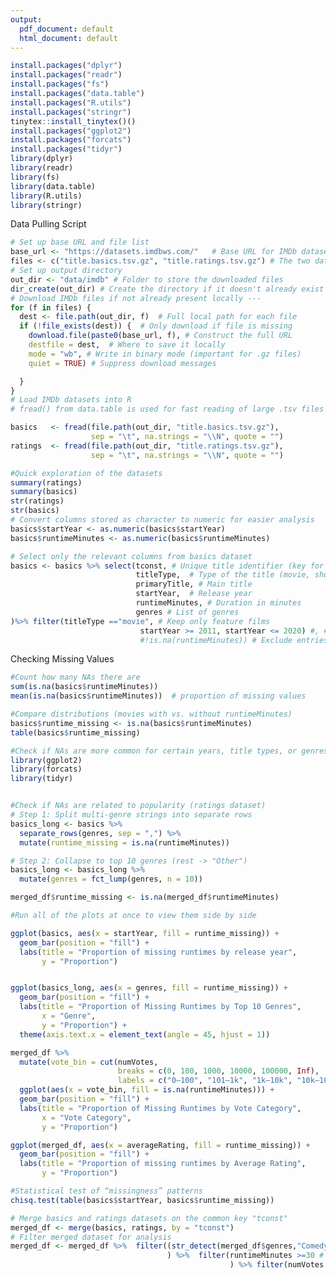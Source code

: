 ```yaml
---
output:
  pdf_document: default
  html_document: default
---
```

```r

install.packages("dplyr")
install.packages("readr")
install.packages("fs")
install.packages("data.table")
install.packages("R.utils")
install.packages("stringr")
tinytex::install_tinytex()()
install.packages("ggplot2")
install.packages("forcats")
install.packages("tidyr")
library(dplyr)
library(readr)
library(fs)
library(data.table)
library(R.utils)
library(stringr)

```

Data Pulling Script
```r
# Set up base URL and file list
base_url <- "https://datasets.imdbws.com/"   # Base URL for IMDb datasets
files <- c("title.basics.tsv.gz", "title.ratings.tsv.gz") # The two datasets we want to download
# Set up output directory 
out_dir <- "data/imdb" # Folder to store the downloaded files
dir_create(out_dir) # Create the directory if it doesn't already exist
# Download IMDb files if not already present locally ---
for (f in files) {
  dest <- file.path(out_dir, f)  # Full local path for each file
  if (!file_exists(dest)) {  # Only download if file is missing
    download.file(paste0(base_url, f), # Construct the full URL
    destfile = dest,  # Where to save it locally
    mode = "wb", # Write in binary mode (important for .gz files)
    quiet = TRUE) # Suppress download messages

  }
}
# Load IMDb datasets into R 
# fread() from data.table is used for fast reading of large .tsv files

basics   <- fread(file.path(out_dir, "title.basics.tsv.gz"),
                  sep = "\t", na.strings = "\\N", quote = "")
ratings  <- fread(file.path(out_dir, "title.ratings.tsv.gz"),
                  sep = "\t", na.strings = "\\N", quote = "")
```
```r
#Quick exploration of the datasets
summary(ratings)
summary(basics)
str(ratings)
str(basics)
# Convert columns stored as character to numeric for easier analysis
basics$startYear <- as.numeric(basics$startYear)
basics$runtimeMinutes <- as.numeric(basics$runtimeMinutes)
```


```r
# Select only the relevant columns from basics dataset
basics <- basics %>% select(tconst, # Unique title identifier (key for merging)
                            titleType,  # Type of the title (movie, short, tvSeries, etc.)
                            primaryTitle, # Main title
                            startYear,  # Release year
                            runtimeMinutes, # Duration in minutes
                            genres # List of genres
)%>% filter(titleType =="movie", # Keep only feature films
                             startYear >= 2011, startYear <= 2020) #, # Released from 2011 onwards up to 2020
                             #!is.na(runtimeMinutes)) # Exclude entries with missing runtime
```
Checking Missing Values
```r
#Count how many NAs there are
sum(is.na(basics$runtimeMinutes))
mean(is.na(basics$runtimeMinutes))  # proportion of missing values

#Compare distributions (movies with vs. without runtimeMinutes)
basics$runtime_missing <- is.na(basics$runtimeMinutes)
table(basics$runtime_missing)

#Check if NAs are more common for certain years, title types, or genres:
library(ggplot2)
library(forcats)
library(tidyr)


#Check if NAs are related to popularity (ratings dataset)
# Step 1: Split multi-genre strings into separate rows
basics_long <- basics %>%
  separate_rows(genres, sep = ",") %>%
  mutate(runtime_missing = is.na(runtimeMinutes))

# Step 2: Collapse to top 10 genres (rest -> "Other")
basics_long <- basics_long %>%
  mutate(genres = fct_lump(genres, n = 10))

merged_df$runtime_missing <- is.na(merged_df$runtimeMinutes)

#Run all of the plots at once to view them side by side

ggplot(basics, aes(x = startYear, fill = runtime_missing)) +
  geom_bar(position = "fill") +
  labs(title = "Proportion of missing runtimes by release year",
       y = "Proportion")


ggplot(basics_long, aes(x = genres, fill = runtime_missing)) +
  geom_bar(position = "fill") +
  labs(title = "Proportion of Missing Runtimes by Top 10 Genres",
       x = "Genre",
       y = "Proportion") +
  theme(axis.text.x = element_text(angle = 45, hjust = 1))

merged_df %>%
  mutate(vote_bin = cut(numVotes,
                        breaks = c(0, 100, 1000, 10000, 100000, Inf),
                        labels = c("0–100", "101–1k", "1k–10k", "10k–100k", "100k+"))) %>%
  ggplot(aes(x = vote_bin, fill = is.na(runtimeMinutes))) +
  geom_bar(position = "fill") +
  labs(title = "Proportion of Missing Runtimes by Vote Category",
       x = "Vote Category",
       y = "Proportion")

ggplot(merged_df, aes(x = averageRating, fill = runtime_missing)) +
  geom_bar(position = "fill") +
  labs(title = "Proportion of missing runtimes by Average Rating",
       y = "Proportion")

#Statistical test of “missingness” patterns
chisq.test(table(basics$startYear, basics$runtime_missing))


```


```r
# Merge basics and ratings datasets on the common key "tconst"
merged_df <- merge(basics, ratings, by = "tconst")
# Filter merged dataset for analysis 
merged_df <- merged_df %>%  filter((str_detect(merged_df$genres,"Comedy")) | (str_detect(merged_df$genres,"Action")) |(str_detect(merged_df$genres,"Adventure"))  # Keep movies that belong to at least one of the target genres
                                   ) %>%  filter(runtimeMinutes >=30 # Exclude very short films
                                                 ) %>% filter(numVotes >=50) # Keep only movies with enough votes (reliable ratings)
```





